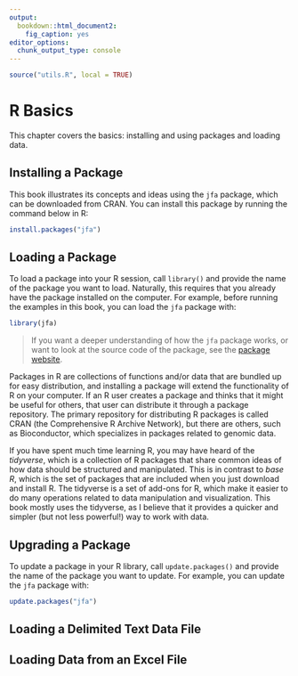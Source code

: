 ```yaml
---
output:
  bookdown::html_document2:
    fig_caption: yes
editor_options:
  chunk_output_type: console
---
```


```r
source("utils.R", local = TRUE)
```

# R Basics {#CHAPTER-R-BASICS}

This chapter covers the basics: installing and using packages and loading data.

## Installing a Package

This book illustrates its concepts and ideas using the `jfa` package, which can
be downloaded from CRAN. You can install this package by running the command
below in R:

```r
install.packages("jfa")
```


## Loading a Package

To load a package into your R session, call `library()` and provide the name of
the package you want to load. Naturally, this requires that you already have the
package installed on the computer. For example, before running the examples in
this book, you can load the `jfa` package with:

```r
library(jfa)
```

> If you want a deeper understanding of how the `jfa` package works, or want to
look at the source code of the package, see the
[package website](https://koenderks.github.io/jfa/).

Packages in R are collections of functions and/or data that are bundled up for easy distribution, and installing a package will extend the functionality of R on your computer. If an R user creates a package and thinks that it might be useful for others, that user can distribute it through a package repository. The primary repository for distributing R packages is called CRAN (the Comprehensive R Archive Network), but there are others, such as Bioconductor, which specializes in packages related to genomic data.

If you have spent much time learning R, you may have heard of the *tidyverse*, which is a collection of R packages that share common ideas of how data should be structured and manipulated. This is in contrast to *base R*, which is the set of packages that are included when you just download and install R. The tidyverse is a set of add-ons for R, which make it easier to do many operations related to data manipulation and visualization. This book mostly uses the tidyverse, as I believe that it provides a quicker and simpler (but not less powerful!) way to work with data.

## Upgrading a Package

To update a package in your R library, call `update.packages()` and provide the
name of the package you want to update. For example, you can update the `jfa`
package with:

```r
update.packages("jfa")
```


## Loading a Delimited Text Data File


## Loading Data from an Excel File
